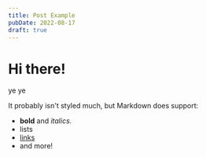 ```yaml
---
title: Post Example
pubDate: 2022-08-17
draft: true
---
```


# Hi there!

ye ye

It probably isn't styled much, but Markdown does support:
- **bold** and _italics._
- lists
- [links](https://astro.build)
- and more!
